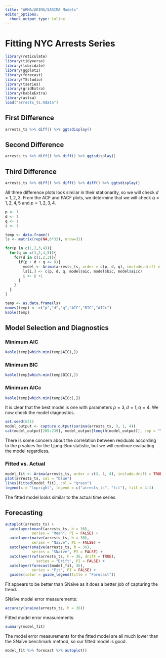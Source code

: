 ```yaml
---
title: "ARMA/ARIMA/SARIMA Models"
editor_options: 
  chunk_output_type: inline
---
```


# Fitting NYC Arrests Series

```r
library(reticulate)
library(tidyverse)
library(lubridate)
library(ggplot2)
library(forecast)
library(TSstudio)
library(tseries)
library(gridExtra)
library(kableExtra)
library(astsa)
load("arrests_ts.Rdata")
```

## First Difference

```r
arrests_ts %>% diff() %>% ggtsdisplay()
```

## Second Difference

```r
arrests_ts %>% diff() %>% diff() %>% ggtsdisplay()
```

## Third Difference

```r
arrests_ts %>% diff() %>% diff() %>% diff() %>% ggtsdisplay()
```

All three difference plots look similar in their stationarity, so we will check $d=1,2,3$. From the ACF and PACF plots, we determine that we will check $q=1,2,4,5$ and $p=1,2,3,4$.

```r
p <- 1
d <- 1
q <- 1
i <- 1

temp <- data.frame()
ls <- matrix(rep(NA,6*32), nrow=32)

for(p in c(1,2,3,4)){
  for(q in c(1,2,4,5)){
    for(d in c(1,2,3)){
      if(p + d + q <= 8){
        model <- Arima(arrests_ts, order = c(p, d, q), include.drift = FALSE)
        ls[i,] <- c(p, d, q, model$aic, model$bic, model$aicc)
        i <- i +1
      }
    }
  }
}

temp <- as.data.frame(ls)
names(temp) <- c("p","d","q","AIC","BIC","AICc")
kable(temp)
```

## Model Selection and Diagnostics

### Minimum AIC

```r
kable(temp[which.min(temp$AIC),])
```

### Minimum BIC

```r
kable(temp[which.min(temp$BIC),])
```

### Minimum AICc

```r
kable(temp[which.min(temp$AICc),])
```

It is clear that the best model is one with parameters $p=3, d=1, q=4$. We now check the model diagnostics.

```r
set.seed(621)
model_output <- capture.output(sarima(arrests_ts, 3, 1, 4))
cat(model_output[205:239], model_output[length(model_output)], sep = "\n")
```
There is some concern about the correlation between residuals according to the p values for the Ljung-Box statistic, but we will continue evaluating the model regardless. 

### Fitted vs. Actual
```r
model_fit <- Arima(arrests_ts, order = c(3, 1, 4), include.drift = TRUE)
plot(arrests_ts, col = "blue")
lines(fitted(model_fit), col = "green")
legend(x = "topright", legend = c("arrests_ts", "fit"), fill = 4:1)
```
The fitted model looks similar to the actual time series. 

## Forecasting
```r
autoplot(arrests_ts) +
  autolayer(meanf(arrests_ts, h = 36),
            series = "Mean", PI = FALSE) +
  autolayer(naive(arrests_ts, h = 36),
            series = "Naïve", PI = FALSE) +
  autolayer(snaive(arrests_ts, h = 36),
            series = "SNaïve", PI = FALSE) +
  autolayer(rwf(arrests_ts, h = 36, drift = TRUE),
              series = "Drift", PI = FALSE) +
  autolayer(forecast(model_fit, 36),
            series = "Fit", PI = FALSE) +
  guides(color = guide_legend(title = "Forecast"))
```
Fit appears to be better than SNaïve as it does a better job of capturing the trend.


SNaïve model error measurements:
```r
accuracy(snaive(arrests_ts, h = 36))
```
Fitted model error measurements:
```r
summary(model_fit)
```
The model error measurements for the fitted model are all much lower than the SNaïve benchmark method, so our fitted model is good. 

```r
model_fit %>% forecast %>% autoplot()
```

